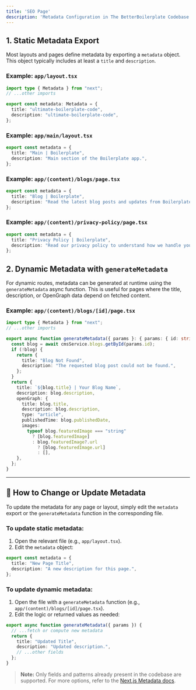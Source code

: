 ```yaml
---
title: 'SEO Page'
description: 'Metadata Configuration in The BetterBoilerplate Codebase'
---
```


## 1. Static Metadata Export

Most layouts and pages define metadata by exporting a `metadata` object. This object typically includes at least a `title` and `description`.

### Example: `app/layout.tsx`
```ts
import type { Metadata } from "next";
// ...other imports

export const metadata: Metadata = {
  title: "ultimate-boilerplate-code",
  description: "ultimate-boilerplate-code",
};
```


### Example: `app/main/layout.tsx`
```ts
export const metadata = {
  title: "Main | Boilerplate",
  description: "Main section of the Boilerplate app.",
};
```


### Example: `app/(content)/blogs/page.tsx`
```ts
export const metadata = {
  title: "Blog | Boilerplate",
  description: "Read the latest blog posts and updates from Boilerplate.",
};
```

### Example: `app/(content)/privacy-policy/page.tsx`
```ts
export const metadata = {
  title: "Privacy Policy | Boilerplate",
  description: "Read our privacy policy to understand how we handle your data.",
};
```

## 2. Dynamic Metadata with `generateMetadata`

For dynamic routes, metadata can be generated at runtime using the `generateMetadata` async function. This is useful for pages where the title, description, or OpenGraph data depend on fetched content.

### Example: `app/(content)/blogs/[id]/page.tsx`
```ts
import type { Metadata } from "next";
// ...other imports

export async function generateMetadata({ params }: { params: { id: string } }): Promise<Metadata> {
  const blog = await cmsService.blogs.getById(params.id);
  if (!blog) {
    return {
      title: "Blog Not Found",
      description: "The requested blog post could not be found.",
    };
  }
  return {
    title: `${blog.title} | Your Blog Name`,
    description: blog.description,
    openGraph: {
      title: blog.title,
      description: blog.description,
      type: "article",
      publishedTime: blog.publishedDate,
      images:
        typeof blog.featuredImage === "string"
          ? [blog.featuredImage]
          : blog.featuredImage?.url
            ? [blog.featuredImage.url]
            : [],
    },
  };
}
```

---

## 🔄 How to Change or Update Metadata

To update the metadata for any page or layout, simply edit the `metadata` export or the `generateMetadata` function in the corresponding file.

### To update static metadata:
1. Open the relevant file (e.g., `app/layout.tsx`).
2. Edit the `metadata` object:

```ts
export const metadata = {
  title: "New Page Title",
  description: "A new description for this page.",
};
```

### To update dynamic metadata:
1. Open the file with a `generateMetadata` function (e.g., `app/(content)/blogs/[id]/page.tsx`).
2. Edit the logic or returned values as needed:

```ts
export async function generateMetadata({ params }) {
  // ...fetch or compute new metadata
  return {
    title: "Updated Title",
    description: "Updated description.",
    // ...other fields
  };
}
```

> **Note:** Only fields and patterns already present in the codebase are supported. For more options, refer to the [Next.js Metadata docs](https://nextjs.org/app/building-your-application/optimizing/metadata). 
